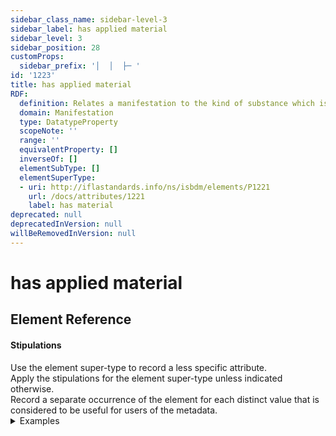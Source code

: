 ```yaml
---
sidebar_class_name: sidebar-level-3
sidebar_label: has applied material
sidebar_level: 3
sidebar_position: 28
customProps:
  sidebar_prefix: '│  │  ├─ '
id: '1223'
title: has applied material
RDF:
  definition: Relates a manifestation to the kind of substance which is applied to its underlying carrier.
  domain: Manifestation
  type: DatatypeProperty
  scopeNote: ''
  range: ''
  equivalentProperty: []
  inverseOf: []
  elementSubType: []
  elementSuperType:
  - uri: http://iflastandards.info/ns/isbdm/elements/P1221
    url: /docs/attributes/1221
    label: has material
deprecated: null
deprecatedInVersion: null
willBeRemovedInVersion: null
---
```

# has applied material

## Element Reference
<ElementReference frontMatter={frontMatter} />

#### Stipulations

<div className="stip">
  Use the element super-type to record a less specific attribute.
</div>

<div className="stip">
  Apply the stipulations for the element super-type unless indicated otherwise.
</div>

<div className="stip">
  Record a separate occurrence of the element for each distinct value that is considered to be useful for users of the metadata.
  
  <details>
  <summary>Examples</summary>
  
  | Property | Value |
  |:---------|:------|
  | has applied material | "oil paint" |
  
  *[Full example: <InLink href="/docs/fullex/fx045">Treachery of images (ceci n'est pas une pipe) (1929; Magritte, René, 1898-1967; sheet)</InLink>. The manifestation is a painting.]*
  
  | Property | Value |
  |:---------|:------|
  | has applied material | "tinta" |
  
  *[Full example: <InLink href="/docs/fullex/fx037">Mrtvi pisani unutra, Žman (1607-1612; Radinić, Pavao, 1549-1611; svezak)</InLink>. The manifestation is a manuscript.]*
  </details>
</div>
